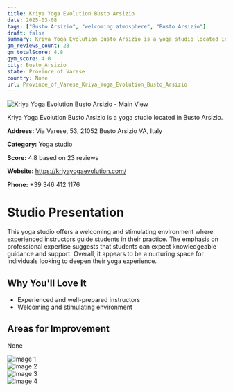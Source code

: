 ```yaml
---
title: Kriya Yoga Evolution Busto Arsizio
date: 2025-03-08
tags: ["Busto Arsizio", "welcoming atmosphere", "Busto Arsizio"]  
draft: false
summary: Kriya Yoga Evolution Busto Arsizio is a yoga studio located in Busto Arsizio.
gm_reviews_count: 23
gm_totalScore: 4.8
gym_score: 4.0
city: Busto_Arsizio
state: Province of Varese
country: None
url: Province_of_Varese_Kriya_Yoga_Evolution_Busto_Arsizio
---
```


<div className="aspect-[16/9] relative my-8">
  <img 
    src="https://lh5.googleusercontent.com/p/AF1QipOM3j2GKJU_maiI6OOCyuGUH5mCtyeiUjDTA_U=w1920-h1080-k-no"
    alt="Kriya Yoga Evolution Busto Arsizio - Main View"
    className="object-cover absolute inset-0 w-full h-full rounded-lg"
  />
</div>

Kriya Yoga Evolution Busto Arsizio is a yoga studio located in Busto Arsizio.

**Address:** Via Varese, 53, 21052 Busto Arsizio VA, Italy

**Category:** Yoga studio

**Score:** 4.8 based on 23 reviews

**Website:** https://kriyayogaevolution.com/

**Phone:** +39 346 412 1176

# Studio Presentation

This yoga studio offers a welcoming and stimulating environment where experienced instructors guide students in their practice. The emphasis on professional expertise suggests that students can expect knowledgeable guidance and support. Overall, it appears to be a nurturing space for individuals looking to deepen their yoga experience.



## Why You'll Love It

- Experienced and well-prepared instructors
- Welcoming and stimulating environment

## Areas for Improvement

None

<div className="grid grid-cols-1 xl:grid-cols-2 gap-4 my-8">
<div className="aspect-[4/3] relative"><img src="https://lh3.googleusercontent.com/p/AF1QipPqB2iRYdb9sXvAdHOpexD4pSW6n0e6f0-S5sU=w1920-h1080-k-no" alt="Image 1" className="object-cover absolute inset-0 w-full h-full rounded-lg" /></div>
<div className="aspect-[4/3] relative"><img src="https://lh5.googleusercontent.com/p/AF1QipNPeNRLBREN_-j27GxV-hjBQIrAnYeqNXxAdc0=w1920-h1080-k-no" alt="Image 2" className="object-cover absolute inset-0 w-full h-full rounded-lg" /></div>
<div className="aspect-[4/3] relative"><img src="https://lh5.googleusercontent.com/p/AF1QipNnyqUwJIZHmC30fNU_DvbDvqOBmOXqfsAYfTQ=w1920-h1080-k-no" alt="Image 3" className="object-cover absolute inset-0 w-full h-full rounded-lg" /></div>
<div className="aspect-[4/3] relative"><img src="https://lh5.googleusercontent.com/p/AF1QipMaAk4ECSiAhJVT5a_OetKOW8KFZqWfPKpCjeM=w1920-h1080-k-no" alt="Image 4" className="object-cover absolute inset-0 w-full h-full rounded-lg" /></div>
</div>